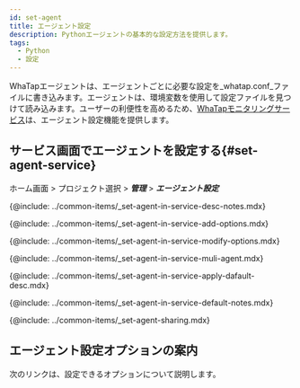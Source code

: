 ```yaml
---
id: set-agent
title: エージェント設定
description: Pythonエージェントの基本的な設定方法を提供します。
tags:
  - Python
  - 設定
---
```


WhaTapエージェントは、エージェントごとに必要な設定を_whatap.conf_ファイルに書き込みます。エージェントは、環境変数を使用して設定ファイルを見つけて読み込みます。ユーザーの利便性を高めるため、[WhaTapモニタリングサービス](https://service.whatap.io)は、エージェント設定機能を提供します。


<!--서비스 화면에서 에이전트 설정하기 start-->

## サービス画面でエージェントを設定する{#set-agent-service}

ホーム画面 > プロジェクト選択 > **_管理_** > **_エージェント設定_**


<Desc name='whatap.conf'/>

<!--Notes-->

{@include: ../common-items/_set-agent-in-service-desc-notes.mdx}

<!--옵션추가하기-->

{@include: ../common-items/_set-agent-in-service-add-options.mdx} 

<!--옵션 수정 또는 삭제 -->

{@include: ../common-items/_set-agent-in-service-modify-options.mdx} 

<!-- 여러에이전트 동시 적용 -->

{@include: ../common-items/_set-agent-in-service-muli-agent.mdx} 

<!-- 에이전트 기본값 적용 -->

{@include: ../common-items/_set-agent-in-service-apply-dafault-desc.mdx} 


<DefaultItems name='whatap.conf'/>

<!--Notes-->

{@include: ../common-items/_set-agent-in-service-default-notes.mdx}

<!--설정 공유하기-->

{@include: ../common-items/_set-agent-sharing.mdx}  

<!--서비스 화면에서 에이전트 설정하기 end-->

## エージェント設定オプションの案内

次のリンクは、設定できるオプションについて説明します。


<DocCardList/>
